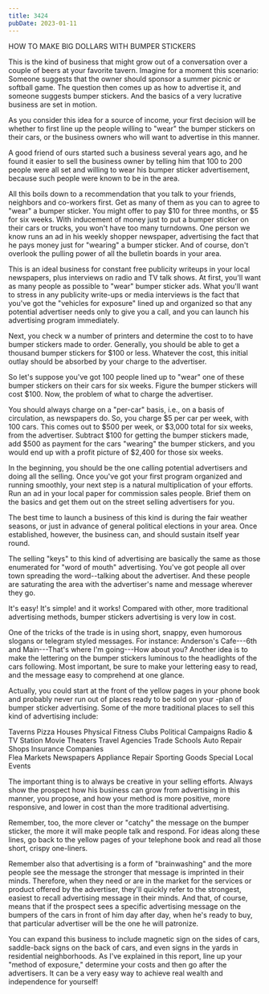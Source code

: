 ```yaml
---
title: 3424
pubDate: 2023-01-11
---
```


HOW TO MAKE BIG DOLLARS WITH BUMPER STICKERS

This is the kind of business that might grow out of a
conversation over a couple of beers at your favorite tavern.
Imagine for a moment this scenario: Someone suggests that the
owner should sponsor a summer picnic or softball game. The
question then comes up as how to advertise it, and someone
suggests bumper stickers. And the basics of a very lucrative
business are set in motion.

As you consider this idea for a source of income, your first
decision will be whether to first line up the people willing to
"wear" the bumper stickers on their cars, or the business owners
who will want to advertise in this manner.

A good friend of ours started such a business several years ago,
and he found it easier to sell the business owner by telling him
that 100 to 200 people were all set and willing to wear his
bumper sticker advertisement, because such people were known to
be in the area.

All this boils down to a recommendation that you talk to your
friends, neighbors and co-workers first. Get as many of them as
you can to agree to "wear" a bumper sticker. You might offer to
pay $10 for three months, or $5 for six weeks. With inducement of
money just to put a bumper sticker on their cars or trucks, you
won't  have too many turndowns. One person we know runs an ad in
his weekly shopper newspaper, advertising the fact that he pays
money just for "wearing" a bumper sticker. And of course, don't
overlook the pulling power of all the bulletin boards in your
area.

This is an ideal business for constant free publicity writeups in
your local newspapers, plus interviews on radio and TV talk
shows. At first, you'll want as many people as possible to "wear"
bumper sticker ads. What you'll want to stress in any publicity
write-ups or media interviews is the fact that you've got the
"vehicles for exposure" lined up and organized so that any
potential advertiser needs only to give you a call, and you can
launch his advertising program immediately.

Next, you check w a number of printers and determine the cost to
to have bumper stickers made to order. Generally, you should be
able to get a thousand bumper stickers for $100 or less. Whatever
the cost, this initial outlay should be absorbed by your charge
to the advertiser.

So let's suppose you've got 100 people lined up to "wear" one of
these bumper stickers on their cars for six weeks. Figure the
bumper stickers will cost $100. Now, the problem of what to
charge the advertiser.

You should always charge on a "per-car" basis, i.e., on a basis
of circulation, as newspapers do. So, you charge $5 per car per
week, with 100 cars. This comes out to $500 per week, or $3,000
total for six weeks, from the advertiser. Subtract $100 for
getting the bumper stickers made, add $500 as payment for the
cars "wearing" the bumper stickers, and you would end up with a
profit picture of $2,400 for those six weeks.

In the beginning, you should be the one calling potential
advertisers and doing all the selling. Once you've got your first
program organized and running smoothly, your next step is a
natural multiplication of your efforts. Run an ad in your local
paper for commission sales people. Brief them on the basics and
get them out on the street selling advertisers for you.

The best time to launch a business of this kind is during the
fair weather seasons, or just in advance of general political
elections in your area. Once established, however, the business
can, and should sustain itself year round.

The selling "keys" to this kind of advertising are basically the
same as those enumerated for "word of mouth" advertising. You've
got people all over town spreading the word--talking about the
advertiser. And these people are saturating the area with the
advertiser's name and message wherever they go.

It's easy! It's simple! and it works! Compared with other, more
traditional advertising methods, bumper stickers advertising is
very low in cost.

One of the tricks of the trade is in using short, snappy, even
humorous slogans or telegram styled messages. For instance:
Anderson's Cafe---6th and Main---That's where I'm going---How
about you? Another idea is to make the lettering on the bumper
stickers luminous to the headlights of the cars following. Most
important, be sure to make your lettering easy to read, and the
message easy to comprehend at one glance.

Actually, you could start at the front of the yellow pages in
your phone book and probably never run out of places ready to be
sold on your -plan of bumper sticker advertising. Some of the
more traditional places to sell this kind of advertising include:

Taverns                 Pizza Houses
Physical Fitness Clubs  Political Campaigns
Radio & TV Station      Movie Theaters
Travel Agencies         Trade Schools
Auto Repair Shops       Insurance Companies         
Flea Markets            Newspapers
Appliance Repair        Sporting Goods
Special Local Events
 
The important thing is to always be creative in your selling
efforts. Always show the prospect how his business can grow from
advertising in this manner, you propose, and how your method is
more positive, more responsive, and lower in cost than the more
traditional advertising.

Remember, too, the more clever or "catchy" the message on the
bumper sticker, the more it will make people talk and respond.
For ideas along these lines, go back to the yellow pages of your
telephone book and read all those short, crispy one-liners.

Remember also that advertising is a form of "brainwashing" and
the more people see the message the stronger that message is
imprinted in their minds. Therefore, when they need or are in the
market for the services or product offered by the advertiser,
they'll quickly refer to the strongest, easiest to recall
advertising message in their minds. And that, of course, means
that if the prospect sees a specific advertising message on the
bumpers of the cars in front of him day after day, when he's
ready to buy, that particular advertiser will be the one he will
patronize.

You can expand this business to include magnetic sign on the
sides of cars, saddle-back signs on the back of cars, and even
signs in the yards in residential neighborhoods. As I've
explained in this report, line up your "method of exposure,"
determine your costs and then go after the advertisers. It can be
a very easy way to achieve real wealth and independence for
yourself!